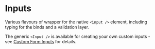 
<Meta of={InputStories} />

# Inputs

Various flavours of wrapper for the native `<input />` element, including typing for the binds and a validation layer.

The generic `<Input />` is available for creating your own custom inputs - see [Custom Form Inputs](/docs/custom-form-inputs) for details.



